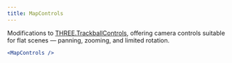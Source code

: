 ```yaml
---
title: MapControls
---
```


Modifications to [THREE.TrackballControls](https://threejs.org/docs/?q=TrackballControls#examples/en/controls/TrackballControls), offering camera controls suitable for flat scenes — panning, zooming, and limited rotation.

```jsx
<MapControls />
```

<StoryBook lib="drei" id="controls-mapcontrols--map-controls-scene-st" />
